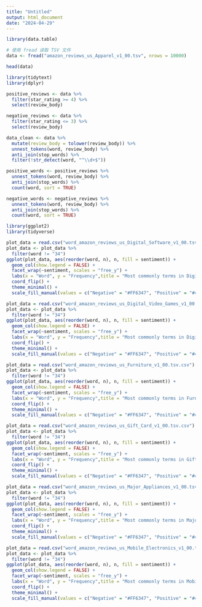 ---
title: "Untitled"
output: html_document
date: "2024-04-29"
---
```{r}
library(data.table)

# 使用 fread 读取 TSV 文件
data <- fread("amazon_reviews_us_Apparel_v1_00.tsv", nrows = 10000)

head(data)
```

```{r}
library(tidytext)
library(dplyr)
```



```{r}
positive_reviews <- data %>% 
  filter(star_rating >= 4) %>% 
  select(review_body)

negative_reviews <- data %>% 
  filter(star_rating <= 3) %>% 
  select(review_body)
```

```{r}
data_clean <- data %>% 
  mutate(review_body = tolower(review_body)) %>% 
  unnest_tokens(word, review_body) %>% 
  anti_join(stop_words) %>%
  filter(!str_detect(word, "^\\d+$"))
```

```{r}
positive_words <- positive_reviews %>% 
  unnest_tokens(word, review_body) %>% 
  anti_join(stop_words) %>%
  count(word, sort = TRUE)

negative_words <- negative_reviews %>% 
  unnest_tokens(word, review_body) %>% 
  anti_join(stop_words) %>%
  count(word, sort = TRUE)

```

```{r}
library(ggplot2)
library(tidyverse)
```


```{r, fig.width = 8, fig.height = 4}
plot_data = read.csv("word_amazon_reviews_us_Digital_Software_v1_00.tsv.csv")
plot_data <- plot_data %>%
  filter(word != "34") 
ggplot(plot_data, aes(reorder(word, n), n, fill = sentiment)) +
  geom_col(show.legend = FALSE) +
  facet_wrap(~sentiment, scales = "free_y") +
  labs(x = "Word", y = "Frequency",title = "Most commonly terms in Digital_Software category") +
  coord_flip() +
  theme_minimal() +
  scale_fill_manual(values = c("Negative" = "#FF6347", "Positive" = "#40E0D0")) 
```

```{r, fig.width = 8, fig.height = 4}
plot_data = read.csv("word_amazon_reviews_us_Digital_Video_Games_v1_00.tsv.csv")
plot_data <- plot_data %>%
  filter(word != "34") 
ggplot(plot_data, aes(reorder(word, n), n, fill = sentiment)) +
  geom_col(show.legend = FALSE) +
  facet_wrap(~sentiment, scales = "free_y") +
  labs(x = "Word", y = "Frequency",title = "Most commonly terms in Digital_Video_Games category") +
  coord_flip() +
  theme_minimal() +
  scale_fill_manual(values = c("Negative" = "#FF6347", "Positive" = "#40E0D0")) 
```



```{r, fig.width = 8, fig.height = 4}
plot_data = read.csv("word_amazon_reviews_us_Furniture_v1_00.tsv.csv")
plot_data <- plot_data %>%
  filter(word != "34") 
ggplot(plot_data, aes(reorder(word, n), n, fill = sentiment)) +
  geom_col(show.legend = FALSE) +
  facet_wrap(~sentiment, scales = "free_y") +
  labs(x = "Word", y = "Frequency",title = "Most commonly terms in Furniture category") +
  coord_flip() +
  theme_minimal() +
  scale_fill_manual(values = c("Negative" = "#FF6347", "Positive" = "#40E0D0")) 
```

```{r, fig.width = 8, fig.height = 4}
plot_data = read.csv("word_amazon_reviews_us_Gift_Card_v1_00.tsv.csv")
plot_data <- plot_data %>%
  filter(word != "34") 
ggplot(plot_data, aes(reorder(word, n), n, fill = sentiment)) +
  geom_col(show.legend = FALSE) +
  facet_wrap(~sentiment, scales = "free_y") +
  labs(x = "Word", y = "Frequency",title = "Most commonly terms in Gift_Card category") +
  coord_flip() +
  theme_minimal() +
  scale_fill_manual(values = c("Negative" = "#FF6347", "Positive" = "#40E0D0")) 
```
```{r, fig.width = 8, fig.height = 4}
plot_data = read.csv("word_amazon_reviews_us_Major_Appliances_v1_00.tsv.csv")
plot_data <- plot_data %>%
  filter(word != "34") 
ggplot(plot_data, aes(reorder(word, n), n, fill = sentiment)) +
  geom_col(show.legend = FALSE) +
  facet_wrap(~sentiment, scales = "free_y") +
  labs(x = "Word", y = "Frequency",title = "Most commonly terms in Major_Appliances category") +
  coord_flip() +
  theme_minimal() +
  scale_fill_manual(values = c("Negative" = "#FF6347", "Positive" = "#40E0D0")) 
```

```{r, fig.width = 8, fig.height = 4}
plot_data = read.csv("word_amazon_reviews_us_Mobile_Electronics_v1_00.tsv.csv")
plot_data <- plot_data %>%
  filter(word != "34") 
ggplot(plot_data, aes(reorder(word, n), n, fill = sentiment)) +
  geom_col(show.legend = FALSE) +
  facet_wrap(~sentiment, scales = "free_y") +
  labs(x = "Word", y = "Frequency",title = "Most commonly terms in Mobile_Electronics category") +
  coord_flip() +
  theme_minimal() +
  scale_fill_manual(values = c("Negative" = "#FF6347", "Positive" = "#40E0D0")) 
```